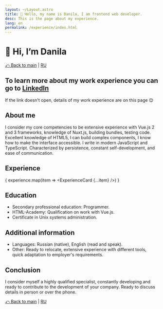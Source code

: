 ```yaml
---
layout: ~/Layout.astro
title: 👋 Hello, my name is Danila, I am frontend web developer.
desc: This is the page about my experience.
lang: en
permalink: /experience/index.html
---
```


# 👋 Hi, I’m Danila

[⤺ Back to main](/) | [RU](/experience/ru)

## To learn more about my work experience you can go to [LinkedIn](https://www.linkedin.com/in/bdanila/)
If the link doesn't open, details of my work experience are on this page 😌

## About me

I consider my core competencies to be extensive experience with Vue.js 2 and 3 frameworks, knowledge of Nuxt.js, building bundles, testing code. Excellent knowledge of HTML5, I can build complex components, I know how to make the interface accessible. I write in modern JavaScript and TypeScript. Characterized by persistence, constant self-development, and ease of communication.

## Experience

{ experience.map(item => <ExperienceCard {...item} />) }

## Education

- Secondary professional education: Programmer.
- HTML-Academy: Qualification on work with Vue.js.
- Certificate in Unix systems administration.

## Additional information

- Languages: Russian (native), English (read and speak).
- Other: Ready to relocate, extensive experience with different tools, quick adaptation to employer's requirements.

## Conclusion

I consider myself a highly qualified specialist, constantly developing and ready to contribute to the development of your company. Ready to discuss details in person or over the phone.

[⤺ Back to main](/) | [RU](/experience/ru)
